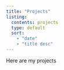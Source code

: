 ```yaml
---
title: "Projects"
listing: 
  contents: projects
  type: default
  sort: 
    - "date"
    - "title desc"
---
```


Here are my projects
